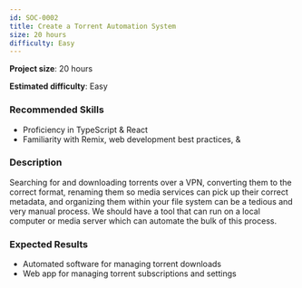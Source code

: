 ```yaml
---
id: SOC-0002
title: Create a Torrent Automation System
size: 20 hours
difficulty: Easy
---
```


**Project size**: 20 hours

**Estimated difficulty**: Easy

### Recommended Skills

-   Proficiency in TypeScript & React
-   Familiarity with Remix, web development best practices, &

### Description

Searching for and downloading torrents over a VPN, converting them to the correct format, renaming them so media services can pick up their correct metadata, and organizing them within your file system can be a tedious and very manual process. We should have a tool that can run on a local computer or media server which can automate the bulk of this process.

### Expected Results

-   Automated software for managing torrent downloads
-   Web app for managing torrent subscriptions and settings

